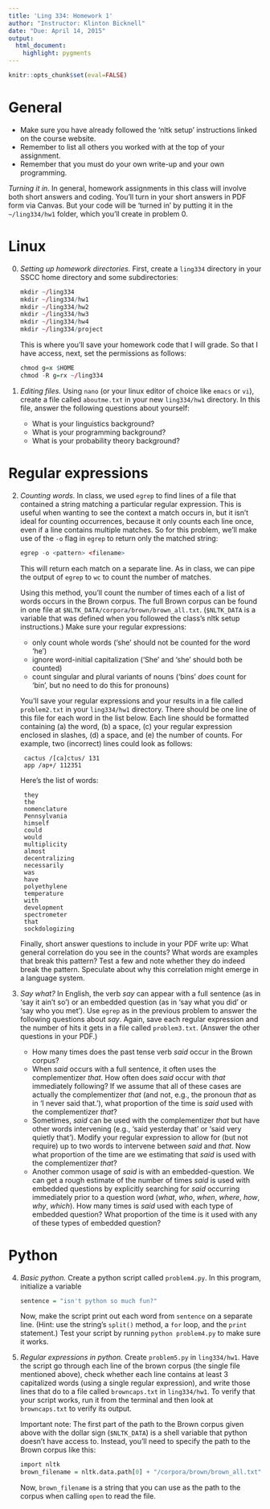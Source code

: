```yaml
---
title: 'Ling 334: Homework 1'
author: "Instructor: Klinton Bicknell"
date: "Due: April 14, 2015"
output:
  html_document:
    highlight: pygments
---
```


```r
knitr::opts_chunk$set(eval=FALSE)
```

# General

* Make sure you have already followed the 'nltk setup' instructions linked on the course website.
* Remember to list all others you worked with at the top of your assignment.
* Remember that you must do your own write-up and your own programming.

_Turning it in._ In general, homework assignments in this class will involve both short answers and coding. You'll turn in your short answers in PDF form via Canvas. But your code will be 'turned in' by putting it in the `~/ling334/hw1` folder, which you'll create in problem 0.

# Linux

0. _Setting up homework directories._ First, create a `ling334` directory in your SSCC home directory and some subdirectories:

    ```r
    mkdir ~/ling334
    mkdir ~/ling334/hw1
    mkdir ~/ling334/hw2
    mkdir ~/ling334/hw3
    mkdir ~/ling334/hw4
    mkdir ~/ling334/project
    ```

    This is where you'll save your homework code that I will grade. So that I have access, next, set the permissions as follows:

    ```r
    chmod g=x $HOME
    chmod -R g=rx ~/ling334
    ```

1. _Editing files._ Using `nano` (or your linux editor of choice like `emacs` or `vi`), create a file called `aboutme.txt` in your new `ling334/hw1` directory. In this file, answer the following questions about yourself:

    * What is your linguistics background?
    * What is your programming background?
    * What is your probability theory background?

# Regular expressions

2. _Counting words._ In class, we used `egrep` to find lines of a file that contained a string matching a particular regular expression. This is useful when wanting to see the context a match occurs in, but it isn't ideal for counting occurrences, because it only counts each line once, even if a line contains multiple matches. So for this problem, we'll make use of the `-o` flag in `egrep` to return only the matched string:

    ```r
    egrep -o <pattern> <filename>
    ```

    This will return each match on a separate line. As in class, we can pipe the output of `egrep` to `wc` to count the number of matches.

    Using this method, you'll count the number of times each of a list of words occurs in the Brown corpus. The full Brown corpus can be found in one file at `$NLTK_DATA/corpora/brown/brown_all.txt`. (`$NLTK_DATA` is a variable that was defined when you followed the class's nltk setup instructions.) Make sure your regular expressions:
    
    * only count whole words ('she' should not be counted for the word 'he')
    * ignore word-initial capitalization ('She' and 'she' should both be counted)
    * count singular and plural variants of nouns ('bins' _does_ count for 'bin', but no need to do this for pronouns)
    
    You'll save your regular expressions and your results in a file called `problem2.txt` in your `ling334/hw1` directory. There should be one line of this file for each word in the list below. Each line should be formatted containing (a) the word, (b) a space, (c) your regular expression enclosed in slashes, (d) a space, and (e) the number of counts. For example, two (incorrect) lines could look as follows:
    
        cactus /[ca]ctus/ 131
        app /ap+/ 112351

    Here's the list of words:

        they
        the
        nomenclature
        Pennsylvania
        himself
        could
        would
        multiplicity
        almost
        decentralizing
        necessarily
        was
        have
        polyethylene
        temperature
        with
        development
        spectrometer
        that
        sockdologizing

    Finally, short answer questions to include in your PDF write up: What general correlation do you see in the counts? What words are examples that break this pattern? Test a few and note whether they do indeed break the pattern. Speculate about why this correlation might emerge in a language system.

3. _Say what?_ In English, the verb _say_ can appear with a full sentence (as in
'say it ain't so') or an embedded question (as in 'say what you did' or 'say who you met'). Use `egrep` as in the previous problem to answer the following questions about _say_. Again, save each regular expression and the number of hits it gets in a file called `problem3.txt`. (Answer the other questions in your PDF.)

    * How many times does the past tense verb _said_ occur in the Brown corpus?
    * When _said_ occurs with a full sentence, it often uses the complementizer _that_. How often does _said_ occur with _that_ immediately following? If we assume that all of these cases are actually the complementizer _that_ (and not, e.g., the pronoun _that_ as in 'I never said that.'), what proportion of the time is _said_ used with the complementizer _that_?
    * Sometimes, _said_ can be used with the complementizer _that_ but have other words intervening (e.g., 'said yesterday that' or 'said very quietly that'). Modify your regular expression to allow for (but not require) up to two words to intervene between _said_ and _that_. Now what proportion of the time are we estimating that _said_ is used with the complementizer _that_?
    * Another common usage of _said_ is with an
  embedded-question. We can get a rough estimate of the number of
  times _said_ is used with embedded questions by explicitly
  searching for _said_ occurring immediately prior to a question
  word (_what_, _who_, _when_, _where_, _how_, _why_, _which_). How many times
  is _said_ used with each type of
  embedded question? What proportion of the time is it used with any of these types of
  embedded question?

# Python

4. _Basic python._ Create a python script called `problem4.py`. In this program, initialize a variable

    ```r
    sentence = "isn't python so much fun?"
    ```

    Now, make the script print out each word from `sentence` on a separate line. (Hint: use the string's `split()` method, a `for` loop, and the `print` statement.) Test your script by running `python problem4.py` to make sure it works.

5. _Regular expressions in python._ Create `problem5.py` in `ling334/hw1`. Have the script
go through each line of the brown corpus (the single file mentioned
above), check whether each line contains at least 3 capitalized words
(using a single regular expression), and write those lines that do to a file
called `browncaps.txt` in `ling334/hw1`. To verify that your script works, run it from the terminal
and then look at `browncaps.txt` to verify its output.

    Important note: The first part of the path to the Brown corpus given
above with the dollar sign (`$NLTK_DATA`) is a shell variable that
python doesn't have access to. Instead, you'll need to specify the path to the Brown corpus like this:
    
    ```r
    import nltk
    brown_filename = nltk.data.path[0] + "/corpora/brown/brown_all.txt"
    ```

    Now, `brown_filename` is a string that you can use as the path to the corpus when calling `open` to read the file.